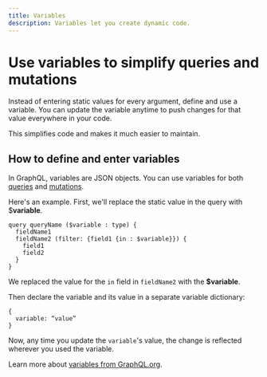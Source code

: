 ```yaml
---
title: Variables
description: Variables let you create dynamic code. 
---
```


# Use variables to simplify queries and mutations
Instead of entering static values for every argument, define and use a variable. You can update the variable anytime to push changes for that value everywhere in your code.

This simplifies code and makes it much easier to maintain. 

## How to define and enter variables 
In GraphQL, variables are JSON objects. You can use variables for both [queries](https://intuitdeveloper.github.io/intuit-api-docs/docs/graphql-concepts/query/) and [mutations](https://intuitdeveloper.github.io/intuit-api-docs/docs/graphql-concepts/mutations/). 

Here's an example. First, we'll replace the static value in the query with $**variable**. 

```
query queryName ($variable : type) {
  fieldName1
  fieldName2 (filter: {field1 {in : $variable}}) {
    field1
    field2
  }
}
```
We replaced the value for the `in` field in `fieldName2` with the **$variable**. 

Then declare the variable and its value in a separate variable dictionary:

```
{
  variable: “value”
}
```
Now, any time you update the `variable`'s value, the change is reflected wherever you used the variable. 

Learn more about [variables from GraphQL.org](https://graphql.org/learn/queries/#variables). 